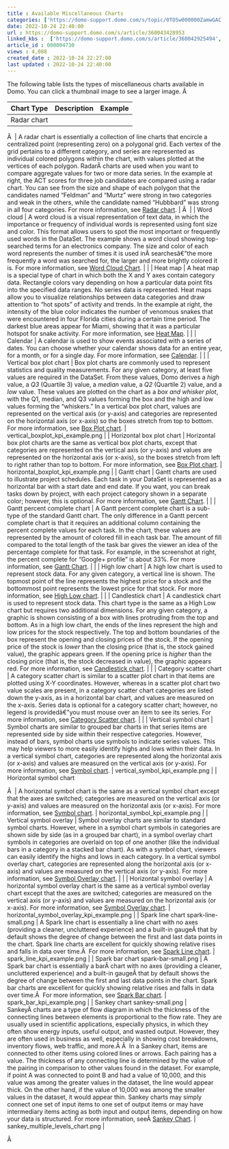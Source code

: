 ```yaml
---
title : Available Miscellaneous Charts
categories: ['https://domo-support.domo.com/s/topic/0TO5w000000ZamwGAC']
date: 2022-10-24 22:40:00
url : https://domo-support.domo.com/s/article/360043428953
linked_kbs :  ['https://domo-support.domo.com/s/article/360042925494', 'https://domo-support.domo.com/s/knowledge-base', 'https://domo-support.domo.com/s/article/360043429953', 'https://domo-support.domo.com/s/article/360043427993', 'https://domo-support.domo.com/s/article/360043428953', 'https://domo-support.domo.com/s/article/360042925034', 'https://domo-support.domo.com/s/article/360042925094', 'https://domo-support.domo.com/s/article/360042924634', 'https://domo-support.domo.com/s/article/360043429273', 'https://domo-support.domo.com/s/article/360043429693', 'https://domo-support.domo.com/s/article/360043427973', 'https://domo-support.domo.com/s/article/360042923874', 'https://domo-support.domo.com/s/article/360043429133', 'https://domo-support.domo.com/s/article/360042924914', 'https://domo-support.domo.com/s/article/360042924394', 'https://domo-support.domo.com/s/article/360043429933', 'https://domo-support.domo.com/s/topic/0TO5w000000ZamwGAC', 'https://domo-support.domo.com/s/article/360043429913', 'https://domo-support.domo.com/s/article/360043429333', 'https://domo-support.domo.com/s/article/360043429553', 'https://domo-support.domo.com/s/article/360043429353', 'https://domo-support.domo.com/s/article/360043429173']
article_id : 000004730
views : 4,088
created_date : 2022-10-24 22:27:00
last updated : 2022-10-24 22:40:00
---
```




The following table lists the types of miscellaneous charts available in Domo. You can click a thumbnail image to see a larger image. Â 




| Chart Type | Description | Example |
| --- | --- | --- |
| Radar chart

Â  | A radar chart is essentially a collection of line charts that encircle a centralized point (representing zero) on a polygonal grid. Each vertex of the grid pertains to a different category, and series are represented as individual colored polygons within the chart, with values plotted at the vertices of each polygon.
RadarÂ charts are used when you want to compare aggregate values for two or more data series. In the example at right, the ACT scores for three job candidates are compared using a radar chart. You can see from the size and shape of each polygon that the candidates named "Feldman" and "Murtz" were strong in two categories and weak in the others, while the candidate named "Hubbbard" was strong in all four categories.
For more information, see [Radar chart](..\radar_chart\index.html "Radar Graph"). | 
Â  |
| Word cloud
 | A word cloud is a visual representation of text data, in which the importance or frequency of individual words is represented using font size and color. This format allows users to spot the most important or frequently used words in the DataSet. The example shows a word cloud showing top-searched terms for an electronics company. The size and color of each word represents the number of times it is used inÂ searchesâ€”the more frequently a word was searched for, the larger and more brightly colored it is.
For more information, see [Word Cloud Chart](..\word_cloud_chart\index.html "Word Cloud Chart"). |  |
| Heat map
 | A heat map is a special type of chart in which both the X and Y axes contain category data. Rectangle colors vary depending on how a particular data point fits into the specified data ranges. No series data is represented. Heat maps allow you to visualize relationships between data categories and draw attention to "hot spots" of activity and trends. In the example at right, the intensity of the blue color indicates the number of venomous snakes that were encountered in four Florida cities during a certain time period. The darkest blue areas appear for Miami, showing that it was a particular hotspot for snake activity.
For more information, see [Heat Map](..\heat_map\index.html "Heat Map"). |  |
| Calendar
 | A calendar is used to show events associated with a series of dates. You can choose whether your calendar shows data for an entire year, for a month, or for a single day.
For more information, see [Calendar](..\calendar\index.html "Calendar"). |  |
| Vertical box plot chart
 | Box plot charts are commonly used to represent statistics and quality measurements. For any given category, at least five values are required in the DataSet. From these values, Domo derives a *high* value, a *Q3* (Quartile 3) value, a *median* value, a *Q2* (Quartile 2) value, and a *low* value. These values are plotted on the chart as a *box and whisker plot*, with the Q1, median, and Q3 values forming the box and the high and low values forming the "whiskers."
In a vertical box plot chart, values are represented on the vertical axis (or y-axis) and categories are represented on the horizontal axis (or x-axis) so the boxes stretch from top to bottom.
For more information, see [Box Plot chart](..\box_plot_chart\index.html "Box Plot Graph"). | vertical_boxplot_kpi_example.png |
| Horizontal box plot chart
 | Horizontal box plot charts are the same as vertical box plot charts, except that categories are represented on the vertical axis (or y-axis) and values are represented on the horizontal axis (or x-axis), so the boxes stretch from left to right rather than top to bottom.
For more information, see [Box Plot chart](..\box_plot_chart\index.html "Box Plot Graph"). | horizontal_boxplot_kpi_example.png |
| Gantt chart
 | Gantt charts are used to illustrate project schedules. Each task in your DataSet is represented as a horizontal bar with a start date and end date. If you want, you can break tasks down by project, with each project category shown in a separate color; however, this is optional.
For more information, see [Gantt Chart](..\gantt_chart\index.html "Gantt Chart"). |  |
| Gantt percent complete chart
 | A Gantt percent complete chart is a sub-type of the standard Gantt chart. The only difference in a Gantt percent complete chart is that it requires an additional column containing the percent complete values for each task. In the chart, these values are represented by the amount of colored fill in each task bar. The amount of fill compared to the total length of the task bar gives the viewer an idea of the percentage complete for that task. For example, in the screenshot at right, the percent complete for "Google+ profile" is about 33%.
For more information, see [Gantt Chart](..\gantt_chart\index.html "Gantt Chart"). |  |
| High low chart
 | A high low chart is used to represent stock data. For any given category, a vertical line is shown. The topmost point of the line represents the highest price for a stock and the bottommost point represents the lowest price for that stock.
For more information, see [High Low chart](..\highlow_chart\index.html "High Low Graph"). |  |
| Candlestick chart
 | A candlestick chart is used to represent stock data. This chart type is the same as a High Low chart but requires two additional dimensions. For any given category, a graphic is shown consisting of a box with lines protruding from the top and bottom. As in a high low chart, the ends of the lines represent the high and low prices for the stock respectively. The top and bottom boundaries of the box represent the opening and closing prices of the stock. If the opening price of the stock is *lower* than the closing price (that is, the stock gained value), the graphic appears green. If the opening price is *higher* than the closing price (that is, the stock decreased in value), the graphic appears red.
For more information, see [Candlestick chart](..\candlestick_chart\index.html "Candlestick Graph"). |  |
| Category scatter chart
 | A category scatter chart is similar to a scatter plot chart in that items are plotted using X-Y coordinates. However, whereas in a scatter plot chart two value scales are present, in a category scatter chart categories are listed down the y-axis, as in a horizontal bar chart, and values are measured on the x-axis. Series data is optional for a category scatter chart; however, no legend is providedâ€”you must mouse over an item to see its series. For more information, see [Category Scatter chart](..\category_scatter_chart\index.html "Category Scatter Graph"). |  |
| Vertical symbol chart
 | Symbol charts are similar to grouped bar charts in that series items are represented side by side within their respective categories. However, instead of bars, symbol charts use symbols to indicate series values. This may help viewers to more easily identify highs and lows within their data. In a vertical symbol chart, categories are represented along the horizontal axis (or x-axis) and values are measured on the vertical axis (or y-axis).
For more information, see [Symbol chart](..\symbol_chart\index.html "Symbol Graph"). | vertical_symbol_kpi_example.png |
| Horizontal symbol chart

Â  | A horizontal symbol chart is the same as a vertical symbol chart except that the axes are switched; categories are measured on the vertical axis (or y-axis) and values are measured on the horizontal axis (or x-axis).
For more information, see [Symbol chart](..\symbol_chart\index.html "Symbol Graph"). | horizontal_symbol_kpi_example.png |
| Vertical symbol overlay
 | Symbol overlay charts are similar to standard symbol charts. However, where in a symbol chart symbols in categories are shown side by side (as in a grouped bar chart), in a symbol overlay chart symbols in categories are overlaid on top of one another (like the individual bars in a category in a stacked bar chart). As with a symbol chart, viewers can easily identify the highs and lows in each category. In a vertical symbol overlay chart, categories are represented along the horizontal axis (or x-axis) and values are measured on the vertical axis (or y-axis).
For more information, see [Symbol Overlay chart](..\symbol_overlay_chart\index.html "Symbol Overlay Graph"). |  |
| Horizontal symbol overlay
 | A horizontal symbol overlay chart is the same as a vertical symbol overlay chart except that the axes are switched; categories are measured on the vertical axis (or y-axis) and values are measured on the horizontal axis (or x-axis).
For more information, see [Symbol Overlay chart](..\symbol_overlay_chart\index.html "Symbol Overlay Graph"). | horizontal_symbol_overlay_kpi_example.png |
| Spark line chart
spark-line-small.png | A Spark line chart is essentially a line chart with no axes (providing a cleaner, uncluttered experience) and a built-in gaugeÂ that by default shows the degree of change between the first and last data points in the chart. Spark line charts are excellent for quickly showing relative rises and falls in data over time.Â 
For more information, see [Spark Line chart](..\spark_line_chart\index.html "Spark Line Graph"). | spark_line_kpi_example.png |
| Spark bar chart
spark-bar-small.png | A Spark bar chart is essentially a barÂ chart with no axes (providing a cleaner, uncluttered experience) and a built-in gaugeÂ that by default shows the degree of change between the first and last data points in the chart. Spark bar charts are excellent for quickly showing relative rises and falls in data over time.Â 
For more information, see [Spark Bar chart](..\spark_bar_chart\index.html "Spark Bar Graph"). | spark_bar_kpi_example.png |
| Sankey chart
sankey-small.png | SankeyÂ charts are a type of flow diagram in which the thickness of the connecting lines between elements is proportional to the flow rate. They are usually used in scientific applications, especially physics, in which they often show energy inputs, useful output, and wasted output. However, they are often used in business as well, especially in showing cost breakdowns, inventory flows, web traffic, and more.Â Â 
In a Sankey chart, items are connected to other items using colored lines or arrows. Each pairing has a value. The thickness of any connecting line is determined by the value of the pairing in comparison to other values found in the dataset. For example, if point A was connected to point B and had a value of 10,000, and this value was among the greater values in the dataset, the line would appear thick. On the other hand, if the value of 10,000 was among the smaller values in the dataset, it would appear thin.
Sankey charts may simply connect one set of input items to one set of output items or may have intermediary items acting as both input and output items, depending on how your data is structured.
For more information, seeÂ [Sankey Chart](..\sankey_chart\index.html "Sankey Chart - BETA"). | sankey_multiple_levels_chart.png |


Â